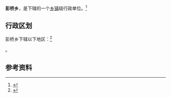 {{中国乡级行政区|41/17/24/213/000}}

'''彭桥乡'''，是{{PRC admin/fullname|41/17/24/213/000|3}}下辖的一个[[乡镇|乡镇]]级行政单位。<ref>{{PRC admin/ref sgc|{{PRC admin/parent|41/17/24/213/000}}}}</ref>

== 行政区划 ==

彭桥乡下辖以下地区：<ref>{{PRC admin/ref sgc|41/17/24/213/000}}</ref>

{{PRC admin/children|41/17/24/213/000}}。

== 参考资料 ==

{{reflist}}

{{行政区划小作品}}
{{PRC admin/navcat|41/17/24/213/000}}